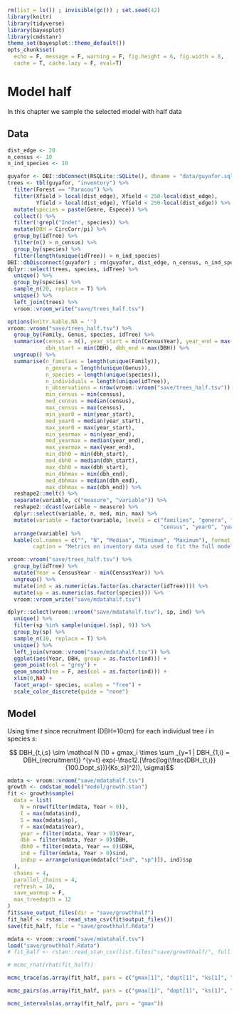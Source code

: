 ```r
rm(list = ls()) ; invisible(gc()) ; set.seed(42)
library(knitr)
library(tidyverse)
library(bayesplot)
library(cmdstanr)
theme_set(bayesplot::theme_default())
opts_chunk$set(
  echo = F, message = F, warning = F, fig.height = 6, fig.width = 8,
  cache = T, cache.lazy = F, eval=T)
```

# Model half

In this chapter we sample the selected model with half data

## Data

```r
dist_edge <- 20
n_census <- 10
n_ind_species <- 10
```

```r
guyafor <- DBI::dbConnect(RSQLite::SQLite(), dbname = "data/guyafor.sql")
trees <- tbl(guyafor, "inventory") %>% 
  filter(Forest == "Paracou") %>% 
  filter(Xfield > local(dist_edge), Xfield < 250-local(dist_edge), 
         Yfield > local(dist_edge), Yfield < 250-local(dist_edge)) %>% 
  mutate(species = paste(Genre, Espece)) %>% 
  collect() %>% 
  filter(!grepl("Indet", species)) %>% 
  mutate(DBH = CircCorr/pi) %>% 
  group_by(idTree) %>% 
  filter(n() > n_census) %>% 
  group_by(species) %>% 
  filter(length(unique(idTree)) > n_ind_species)
DBI::dbDisconnect(guyafor) ; rm(guyafor, dist_edge, n_census, n_ind_species)
dplyr::select(trees, species, idTree) %>% 
  unique() %>% 
  group_by(species) %>% 
  sample_n(20, replace = T) %>% 
  unique() %>% 
  left_join(trees) %>% 
  vroom::vroom_write("save/trees_half.tsv")
```

```r
options(knitr.kable.NA = '')
vroom::vroom("save/trees_half.tsv") %>% 
  group_by(Family, Genus, species, idTree) %>% 
  summarise(census = n(), year_start = min(CensusYear), year_end = max(CensusYear),
            dbh_start = min(DBH), dbh_end = max(DBH)) %>% 
  ungroup() %>% 
  summarise(n_families = length(unique(Family)),
            n_genera = length(unique(Genus)),
            n_species = length(unique(species)),
            n_individuals = length(unique(idTree)),
            n_observations = nrow(vroom::vroom("save/trees_half.tsv")),
            min_census = min(census),
            med_census = median(census),
            max_census = max(census),
            min_year0 = min(year_start),
            med_year0 = median(year_start),
            max_year0 = max(year_start),
            min_yearmax = min(year_end),
            med_yearmax = median(year_end),
            max_yearmax = max(year_end),
            min_dbh0 = min(dbh_start),
            med_dbh0 = median(dbh_start),
            max_dbh0 = max(dbh_start),
            min_dbhmax = min(dbh_end),
            med_dbhmax = median(dbh_end),
            max_dbhmax = max(dbh_end)) %>% 
  reshape2::melt() %>% 
  separate(variable, c("measure", "variable")) %>% 
  reshape2::dcast(variable ~ measure) %>% 
  dplyr::select(variable, n, med, min, max) %>% 
  mutate(variable = factor(variable, levels = c("families", "genera", "species", "individuals", "observations",
                                                "census", "year0", "yearmax", "dbh0", "dbhmax"))) %>% 
  arrange(variable) %>% 
  kable(col.names = c("", "N", "Median", "Minimum", "Maximum"), format.args = list(big.mark = " "), digits = 0,
        caption = "Metrics on inventory data used to fit the full model including sample size (N), memdian, minimum and maximum values for families, genera, species, individuals, observations, cenusus, recruitment year (year0), last censused year (yearmax), recruitment diameter (dbh0) and last censused diameter (dbhmax).")
```


```r
vroom::vroom("save/trees_half.tsv") %>% 
  group_by(idTree) %>% 
  mutate(Year = CensusYear - min(CensusYear)) %>%
  ungroup() %>% 
  mutate(ind = as.numeric(as.factor(as.character(idTree)))) %>% 
  mutate(sp = as.numeric(as.factor(species))) %>% 
  vroom::vroom_write("save/mdatahalf.tsv")
```

```r
dplyr::select(vroom::vroom("save/mdatahalf.tsv"), sp, ind) %>% 
  unique() %>% 
  filter(sp %in% sample(unique(.$sp), 9)) %>% 
  group_by(sp) %>% 
  sample_n(10, replace = T) %>%
  unique() %>% 
  left_join(vroom::vroom("save/mdatahalf.tsv")) %>% 
  ggplot(aes(Year, DBH, group = as.factor(ind))) +
  geom_point(col = "grey") +
  geom_smooth(se = F, aes(col = as.factor(ind))) +
  xlim(0,NA) +
  facet_wrap(~ species, scales = "free") +
  scale_color_discrete(guide = "none")
```

## Model

Using time $t$ since recruitment (DBH=10cm) for each individual tree $i$ in species $s$:

$$  DBH_{t,i,s} \sim \mathcal N  (10 + gmax_i \times \sum _{y=1 | DBH_{1,i} = DBH_{recruitment}} ^{y=t} exp(-\frac12.[\frac{log(\frac{DBH_{t,i}}{100.Dopt_s})}{Ks_s}]^2)), \sigma)$$

```r
mdata <- vroom::vroom("save/mdatahalf.tsv")
growth <- cmdstan_model("model/growth.stan")
fit <- growth$sample(
  data = list(
    N = nrow(filter(mdata, Year > 0)),
    I = max(mdata$ind),
    S = max(mdata$sp),
    Y = max(mdata$Year),
    year = filter(mdata, Year > 0)$Year,
    dbh = filter(mdata, Year > 0)$DBH,
    dbh0 = filter(mdata, Year == 0)$DBH,
    ind = filter(mdata, Year > 0)$ind,
    indsp = arrange(unique(mdata[c("ind", "sp")]), ind)$sp
  ),
  chains = 4, 
  parallel_chains = 4,
  refresh = 10,
  save_warmup = F,
  max_treedepth = 12
)
fit$save_output_files(dir = "save/growthhalf")
fit_half <- rstan::read_stan_csv(fit$output_files())
save(fit_half, file = "save/growthhalf.Rdata") 
```

```r
mdata <- vroom::vroom("save/mdatahalf.tsv")
load("save/growthhalf.Rdata")  
# fit_half <- rstan::read_stan_csv(list.files("save/growthhalf/", full.names = T))
```

```r
# mcmc_rhat(rhat(fit_half)) 
```

```r
mcmc_trace(as.array(fit_half, pars = c("gmax[1]", "dopt[1]", "ks[1]", "sigma")))
```

```r
mcmc_pairs(as.array(fit_half, pars = c("gmax[1]", "dopt[1]", "ks[1]", "sigma"))) 
```

```r
mcmc_intervals(as.array(fit_half, pars = "gmax"))
```

